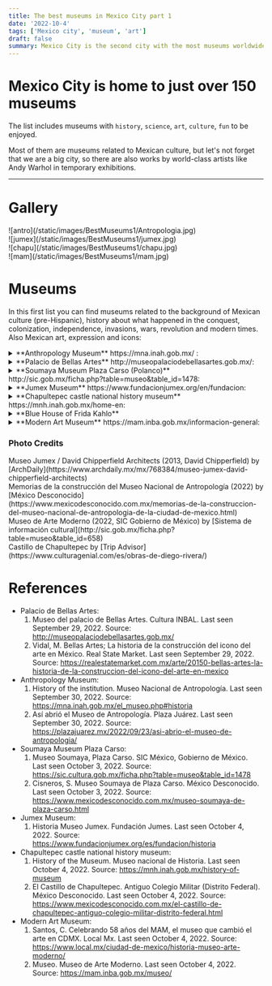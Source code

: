 ```yaml
---
title: The best museums in Mexico City part 1
date: '2022-10-4'
tags: ['Mexico city', 'museum', 'art']
draft: false
summary: Mexico City is the second city with the most museums worldwide.
---
```


# Mexico City is home to just over 150 museums

The list includes museums with `history`, `science`, `art`, `culture`, `fun` to be enjoyed.

Most of them are museums related to Mexican culture, but let's not forget that we are a big city,
so there are also works by world-class artists like Andy Warhol in temporary exhibitions.

---

# Gallery

<div className="flex flex-wrap -mx-2 overflow-hidden xl:-mx-2">
  <div className="my-1 px-2 w-full overflow-hidden xl:my-1 xl:px-2 xl:w-1/2">
    ![antro](/static/images/BestMuseums1/Antropologia.jpg)
  </div>
  <div className="my-1 px-2 w-full overflow-hidden xl:my-1 xl:px-2 xl:w-1/2">
    ![jumex](/static/images/BestMuseums1/jumex.jpg)
  </div>
  <div className="my-1 px-2 w-full overflow-hidden xl:my-1 xl:px-2 xl:w-1/2">
    ![chapu](/static/images/BestMuseums1/chapu.jpg)
  </div>
  <div className="my-1 px-2 w-full overflow-hidden xl:my-1 xl:px-2 xl:w-1/2">
    ![mam](/static/images/BestMuseums1/mam.jpg)
  </div>
</div>

# Museums

In this first list you can find museums related to the background of Mexican culture (pre-Hispanic), history about what happened in the conquest, colonization, independence, invasions, wars, revolution and modern times. Also Mexican art, expression and icons:

<details>
  <summary>**Anthropology Museum** https://mna.inah.gob.mx/ : </summary>
  <ul>
    <li type="square"> Context and history. The museum opened almost half a century ago on Reforma Avenue, but this museum
      was found in different locations in the city, housing works and relics from the beginning of man
      since its inception. passing through the pre-Hispanic cultures in Mesoamerica and Aridoamerica,
      to a more contemporary Mexico. It is one of the most important museums in the world not only for
      its architecture, but also for the collection and history that it tells of the antecedents of humanity
      on this side of the world. </li>
    <li type="square"> You will find inside. </li>
        - A) Topics. 
            - i) [Tlaloc Monolith](https://www.mexicodesconocido.com.mx/tlaloc-la-nostalgia-de-un-pueblo-estado-de-mexico.html). It is a monument that was              discovered on the outskirts of Mexico City and was placed at the entrance of the museum. 
            - ii) Mural of day and night by Rufino Tamayo. 
            - iii) Engraving of the [Boturini codex](https://en.wikipedia.org/wiki/Codex_Boturini) behin the main entrance and in front of the fountain                   (above). The codex tells how the Aztecs arrived from Aztlan to found Tenochtitlan (now Mexico City). The story has to do with the shield of               the Mexican flag. 
            - iv) Ruin of the [Aztec calendar](https://en.wikipedia.org/wiki/Aztec_sun_stone), which is the reverse of ten peso coin. 
            - v) Reproduction of Moctezuma's headdress that remains in the Ethnographic Museum of Vienna. 
        - B) Permanet exhibition. The permanent exhibitions are about the origins of man, how they came to the continent, the history and relics of                   Mesoamerican cultures such as the Olmec, Teotihuacan, Toltec, Zapotec, Totonaca, as well as the `Aztec` and `Maya`,
          among others. You will find exhibitions about the regions with more traditions and cultures describing them. 
        - C) Temporal exhibitions. the exhibitions are of a national nature, in the same way with relics from other parts of the country, but sometimes               they are international, mainly from the USA and Europe.
    <li type="square"> How to arrive. </li>
        - A) From Chapultepec subway station. Walk like a 20 minutes or walk and take metrobus or bus in Reforma Avenue (option below). 
        - B) The Metrobus Anthropology Station. https://www.metrobus.cdmx.gob.mx/mapas-de-sistema/mapa-linea-7 
        - C) By bus from Bellas Artes (Downtown). https://moovitapp.com/index/es-419/transporte_p%C3%BAblico-line-REFORMA_BICENTENARIO-Ciudad_de_Mexico-822-938755-39136558-0
    <li type="square"> Cost. 85 MXN / 4.25 dls. Not online tickets.</li>
    <li type="square"> Open: Tuesday to Saturday from 10 to 17. </li>
    <li type="square"> Level of Security: ⭐️⭐️⭐️⭐️⭐️ (4.5) </li>
    <li type="square"> Guided tours. There are guides outside the museum that can give you the tour in different languages,
      they charge you 500 pesos in Spanish, 700 in English or Portuguese, there are German and French
      with other external guides (the price may vary), being the extra entrance. The tours in Spanish,
      English and Portuguese are from Tuesday to Saturday from 10 to 3 or 4. </li>
    <li type="square"> What eat. </li>
    <li type="square"> Additional material. </li>
  </ul>
</details>

<details>
  <summary>**Palacio de Bellas Artes** http://museopalaciodebellasartes.gob.mx/:</summary>
  <ul>
    <li type="square"> Context and history. The palace was built by order of former president Porfirio Díaz, who wanted
      to represent the centenary of Mexico's independence. The architect who initially dedicated himself
      to the construction was the Italian Adamo Boari who followed the currents of Art Nouveau. The plan
      of the palace is said to be based on the Aztec god of rain, Tlaloc. The building was delayed due
      to all the problems of the Mexican revolution, but it ended in 1934, opening with a series of murals
      by Diego Rivera, José Clemente Orozco, David Alfaro Siqueiros, among other artists. </li>
    <li type="square"> You will find inside. </li>
        - A) Permanet exhibition. The frescos that show the background and culture of Mexico, criticism of the government, science and technology, and
          where Mexican and world society is, and where we are headed. It is worth emphasizing that there is a dichotomy between two murals, "The Man in             Control of the Universe" and "Katharsis", one telling us that man will dominate the machines and the other that the machines will dominate us.
          Who will be right? In the future I will launch a book that will explain this. 
        - B) Temporal exhibitions. The exhibitions are mostly national, being works that are touring abroad, or international art exhibitions.
    <li type="square"> How to arrive. </li>
        - A) By trolleybus at the Bellas Artes/Santa Veracruz stations.https://www.ste.cdmx.gob.mx/linea-1 
        - B) Coming out of the subway Bellas Artes. https://metro.cdmx.gob.mx/storage/app/media/red/plano_red19.pdf 
        - C) By metrobus at the Bellas Artes/Museo Franz Mayer stations. https://www.metrobus.cdmx.gob.mx/mapas-de-sistema/mapa-linea-4
    <li type="square"> Cost. Weekends 80 MXN/4 dls. Camera permit 30 MXN/1.5 dls. Sundays is Free. International students
      the admision is free. Not online tickets. </li>
    <li type="square"> Open: Tuesday from 10 to 18. Wednesday from 11 to 18. Thursday to Sunday from 10 to 18. </li>
    <li type="square"> Level of Security: ⭐️⭐️⭐️⭐️⭐️ (4) </li>
    <li type="square"> Guided tours. </li>
    <li type="square"> What eat. </li>
    <li type="square"> Additional material. . </li>
  </ul>
</details>

<details>
  <summary>**Soumaya Museum Plaza Carso (Polanco)** http://sic.gob.mx/ficha.php?table=museo&table_id=1478: </summary>
  <ul>
    <li type="square"> Context and history. It is one of the three museums that emerged from the foundation of Carlos
      Slim, the richest man in the country, with the purpose of disseminating the art collections that
      he owns and has had access to. This museum has the particularity that its facade is irregular,
      made of aluminum hexagons, making it an excellent place to take photos. There are usually a lot
      of people, come early. </li>
    <li type="square"> You will find inside. There are about six floors with works by Diego Rivera, Henry Matisse, sculptures
      by Augusto Rodin such as Dante Alighieri's interpretation of Hell's Gate, relics from the East,
      paintings and art from Europe, Mexican art, among others. </li>
    <li type="square"> How to arrive. </li>
        - A) From Buenavista subway station take the bus (return).
        - B) From San Cosme subway station take the bus (Lago zurich stop). https://moovitapp.com/index/es-419/transporte_p%C3%BAblico-line-COTOBUSA                Ciudad_de_Mexico-822-938755-11593511-1 // (Return to Buenavista or San Cosme subway station, arrive in Miguel de Cervantes Saavedra - Antara stop)          https://moovitapp.com/index/es-419/transporte_p%C3%BAblico-line-COTOBUSA-Ciudad_de_Mexico-822-938755-11593511-4
        - C) Walk from Polanco subway sattion (25 minutes). https://goo.gl/maps/eHpSjkVcGfr6mqMt6
    <li type="square"> Cost. Is free all days. Not online tickets.</li>
    <li type="square"> Open: Everyday from 10:30 to 18:30. </li>
    <li type="square"> Level of Security: ⭐️⭐️⭐️⭐️⭐️ (4.5) </li>
    <li type="square"> Guided tours. . </li>
    <li type="square"> What eat. </li>
    <li type="square"> Additional material. </li>
  </ul>
</details>

<details>
  <summary> **Jumex Museum** https://www.fundacionjumex.org/en/fundacion: </summary>
  <ul>
    <li type="square"> Context and history. In a similar way to Carlos Slim, Eugenio López Alonso opens to the public
      the works to which he had access, in his juice factory located in Ecatepec, on the outskirts of
      the City, and because of the distance, he builds this enclosure in front of the Soumaya Museum
      to make it available to the public. Both museums are quite young, just 9 and 16 years old. There
      are usually a lot of people, come early. </li>
    <li type="square"> You will find inside. All the exhibitions are temporary of abstract art, but in general they are
      very good, they have approaches that are not easy to identify. Lately, Mexican or Latin exhibitions
      have arrived, and the best thing is the view towards the Soumaya museum, for some extraordinary
      photos for Instagram. </li>
    <li type="square"> How to arrive. The museum is in front of the soumaya, so the ways to get there are the same </li>
    <li type="square"> Cost. Free. Not online tickets.</li>
    <li type="square"> Open: Tuesday to Sunday from 10 to 17. Saturday open until 19.</li>
    <li type="square"> Level of Security: ⭐️⭐️⭐️⭐️⭐️ (4.5) </li>
    <li type="square"> Guided tours. Send an [email](grupos@fundacionjumex.org) to check the availability and complete
      [form](https://forms.gle/Z43SeaDugNU1heGC8). </li>
    <li type="square"> What eat. </li>
    <li type="square"> Additional material. </li>
  </ul>
</details>

<details>
  <summary> **Chapultepec castle national history museum** https://mnh.inah.gob.mx/home-en: </summary>
  <ul>
    <li type="square"> Context and history. To begin with, the museum is located in the Chapultepec forest, which is one
      of the largest green areas in Mexico City. The name comes from Nahuátl, which means grasshopper
      hill, that's why you will see a couple of sculptures denoting this insect. This is the only castle
      in America and it served as a fort for when the [child heroes](https://www.gob.mx/sedena/acciones-y-programas/ninos-heroes)
      died in battle when we suffered the invasion by the USA and they forced us to sell more than half
      of our territory. Similarly, when we suffered from the [French intervention](https://www.gob.mx/sedena/documentos/la-intervencion-francesa),
      Emperor Maximilian of Hapsburg together with his wife Carlota, they lived in the castle. In the
      period of Revolution and post-revolution, a couple of Presidents of Mexico lived, such as Porfirio
      Díaz and Plutarco Elías Calles. Soon you can realize that we have suffered many wars. </li>
    <li type="square"> You will find inside. It is a very large museum, with many gardens and a beautiful view of Reforma Avenue, being able to see the angel of independence from here. I recommend that you go before or after noon because there are too many people. </li>
    <li type="square"> How to arrive. From Chapultepec subway station, walk for approximately 15 minutes. </li>
    <li type="square"> Cost. 85 MXN/4.25 dls. Camera permission 50 MXN/2.5 dls. If you want to use the lockers, you must pay an extra 10 pesos at the machines. Not online tickets. </li>
    <li type="square"> Open: Tuesday to Sunday from 9 to 17. </li>
    <li type="square"> Level of Security: ⭐️⭐️⭐️⭐️⭐️ (4.5) </li>
    <li type="square"> Guided tours. After climbing the hill, outside the castle you will find guides who can give you a tour in different languages, but they are not cheap.. </li>
    <li type="square"> What eat. </li>
    <li type="square"> Additional material. Infographics in English are available throughout the museum.</li>
   </ul>
</details>

<details>
  <summary> **Blue House of Frida Kahlo** </summary>
  <ul>
    <li type="square"> You can find the info in the section of [Frida Kahlo](/blog/diegoNFrida) and Diego Rivera. </li>
  </ul>
</details>

<details>
  <summary> **Modern Art Museum** https://mam.inba.gob.mx/informacion-general: </summary>
  <ul>
    <li type="square"> Context and history. It is a fairly young museum, with an origin in the Palace of Fine Arts, which
      designated the National Museum of Plastic Arts (which houses modern art). Seeing this, INBAL (the
      Institute of Fine Arts of Mexico) decided to create a museum in the city for this segment of art. </li>
    <li type="square"> You will find inside. The museum usually hosts temporary exhibitions, mostly to the art and past
      of mexico, but what is permanent is the sculpture garden that surrounds it, as well as Frida Kahlo's
      `Two Fridas` painting. </li>
    
    <li type="square"> How to arrive. </li>
        - A) From Chapultepec subway station, walk for approximately
    15 minutes 
        - B) Gandhi Station of metrobus. https://www.metrobus.cdmx.gob.mx/mapas-de-sistema/mapa-linea-7
    <li type="square"> Cost. 80 MXN/4 dls. Not online tickets. Sundays is free. </li>
    <li type="square"> Open: Tuesday to Sunday from 10:15 to 17:30. </li>
    <li type="square"> Level of Security: ⭐️⭐️⭐️⭐️⭐️ (4.5) </li>
    <li type="square"> Guided tours. Tuesday to Friday from 11 a.m. to 1 p.m. tours can be given in English. </li>
    <li type="square"> What eat. </li>
    <li type="square"> Additional material. A couple of audios are available in English, as well as a couple of infographics
      and QR codes to read them. </li>
  </ul>
</details>

### Photo Credits

<div>
  Museo Jumex / David Chipperfield Architects (2013, David Chipperfield) by
  [ArchDaily](https://www.archdaily.mx/mx/768384/museo-jumex-david-chipperfield-architects)
</div>
<div>
  Memorias de la construcción del Museo Nacional de Antropología (2022) by [México
  Desconocido](https://www.mexicodesconocido.com.mx/memorias-de-la-construccion-del-museo-nacional-de-antropologia-de-la-ciudad-de-mexico.html)
</div>
<div>
  Museo de Arte Moderno (2022, SIC Gobierno de México) by [Sistema de información
  cultural](http://sic.gob.mx/ficha.php?table=museo&table_id=658)
</div>
<div>
  Castillo de Chapultepec by [Trip Advisor](https://www.culturagenial.com/es/obras-de-diego-rivera/)
</div>

# References

- Palacio de Bellas Artes:
  1. Museo del palacio de Bellas Artes. Cultura INBAL. Last seen September 29, 2022. Source:
     http://museopalaciodebellasartes.gob.mx/
  2. Vidal, M. Bellas Artes; La historia de la construcción del icono del arte en México. Real State Market. Last seen September 29, 2022. Source:
     https://realestatemarket.com.mx/arte/20150-bellas-artes-la-historia-de-la-construccion-del-icono-del-arte-en-mexico
- Anthropology Museum:
  1. History of the institution. Museo Nacional de Antropología. Last seen September 30, 2022. Source: https://mna.inah.gob.mx/el_museo.php#historia
  2. Así abrió el Museo de Antropología. Plaza Juárez. Last seen September 30, 2022. Source: https://plazajuarez.mx/2022/09/23/asi-abrio-el-museo-de-antropologia/
- Soumaya Museum Plaza Carso:
  1. Museo Soumaya, Plaza Carso. SIC México, Gobierno de México. Last seen October 3, 2022. Source:
     https://sic.cultura.gob.mx/ficha.php?table=museo&table_id=1478
  2. Cisneros, S. Museo Soumaya de Plaza Carso. México Desconocido. Last seen October 3, 2022. Source: https://www.mexicodesconocido.com.mx/museo-soumaya-de-plaza-carso.html
- Jumex Museum:
  1. Historia Museo Jumex. Fundación Jumes. Last seen October 4, 2022. Source: https://www.fundacionjumex.org/es/fundacion/historia
- Chapultepec castle national history museum:
  1. History of the Museum. Museo nacional de Historia. Last seen October 4, 2022. Source: https://mnh.inah.gob.mx/history-of-museum
  2. El Castillo de Chapultepec. Antiguo Colegio Militar (Distrito Federal). México Desconocido. Last seen October 4, 2022. Source: https://www.mexicodesconocido.com.mx/el-castillo-de-chapultepec-antiguo-colegio-militar-distrito-federal.html
- Modern Art Museum:
  1. Santos, C. Celebrando 58 años del MAM, el museo que cambió el arte en CDMX. Local Mx. Last seen October 4, 2022. Source: https://www.local.mx/ciudad-de-mexico/historia-museo-arte-moderno/
  2. Museo. Museo de Arte Moderno. Last seen October 4, 2022. Source: https://mam.inba.gob.mx/museo/
